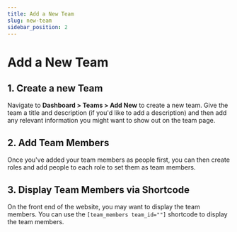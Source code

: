 ```yaml
---
title: Add a New Team
slug: new-team
sidebar_position: 2
---
```


# Add a New Team


<div className='player-wrapper'>
<ReactPlayer url="https://vimeo.com/1009254904"
    width="100%"
    height="100%"
    controls={true}
    playing={true}
    muted={true}
     />
</div>

## 1. Create a new Team

Navigate to **Dashboard > Teams > Add New** to create a new team. Give the team a title and description (if you'd like to add a description) and then add any relevant information you might want to show out on the team page.

## 2. Add Team Members

Once you've added your team members as people first, you can then create roles and add people to each role to set them as team members.

## 3. Display Team Members via Shortcode

On the front end of the website, you may want to display the team members. You can use the `[team_members team_id=""]` shortcode to display the team members.